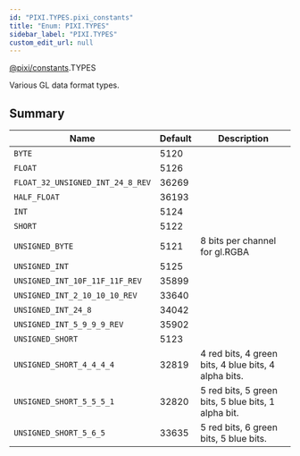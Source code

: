 ```yaml
---
id: "PIXI.TYPES.pixi_constants"
title: "Enum: PIXI.TYPES"
sidebar_label: "PIXI.TYPES"
custom_edit_url: null
---
```



<div class="package-name">

[@pixi/constants](../modules/pixi_constants).TYPES

</div>


Various GL data format types.



        

## Summary
| Name                                        | Default | Description                                          |
| ------------------------------------------- | ------- | ---------------------------------------------------- |
| <code>BYTE</code>                           | 5120    |                                                      |
| <code>FLOAT</code>                          | 5126    |                                                      |
| <code>FLOAT_32_UNSIGNED_INT_24_8_REV</code> | 36269   |                                                      |
| <code>HALF_FLOAT</code>                     | 36193   |                                                      |
| <code>INT</code>                            | 5124    |                                                      |
| <code>SHORT</code>                          | 5122    |                                                      |
| <code>UNSIGNED_BYTE</code>                  | 5121    | 8 bits per channel for gl.RGBA                       |
| <code>UNSIGNED_INT</code>                   | 5125    |                                                      |
| <code>UNSIGNED_INT_10F_11F_11F_REV</code>   | 35899   |                                                      |
| <code>UNSIGNED_INT_2_10_10_10_REV</code>    | 33640   |                                                      |
| <code>UNSIGNED_INT_24_8</code>              | 34042   |                                                      |
| <code>UNSIGNED_INT_5_9_9_9_REV</code>       | 35902   |                                                      |
| <code>UNSIGNED_SHORT</code>                 | 5123    |                                                      |
| <code>UNSIGNED_SHORT_4_4_4_4</code>         | 32819   | 4 red bits, 4 green bits, 4 blue bits, 4 alpha bits. |
| <code>UNSIGNED_SHORT_5_5_5_1</code>         | 32820   | 5 red bits, 5 green bits, 5 blue bits, 1 alpha bit.  |
| <code>UNSIGNED_SHORT_5_6_5</code>           | 33635   | 5 red bits, 6 green bits, 5 blue bits.               |

    